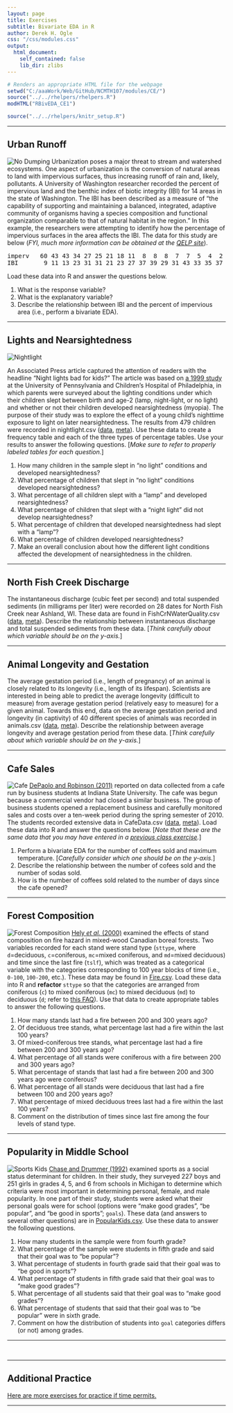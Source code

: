 ```yaml
---
layout: page
title: Exercises
subtitle: Bivariate EDA in R
author: Derek H. Ogle
css: "/css/modules.css"
output:
  html_document:
    self_contained: false
    lib_dir: zlibs
---
```


```r
# Renders an appropriate HTML file for the webpage
setwd("C:/aaaWork/Web/GitHub/NCMTH107/modules/CE/")
source("../../rhelpers/rhelpers.R")
modHTML("RBivEDA_CE1")
```

```r
source("../../rhelpers/knitr_setup.R")
```

----

## Urban Runoff
<img src="zimgs/no-dumping-drains-to-ocean.jpg" alt="No Dumping" class="img-right">
Urbanization poses a major threat to stream and watershed ecosystems.  One aspect of urbanization is the conversion of natural areas to land with impervious surfaces, thus increasing runoff of rain and, likely, pollutants.  A University of Washington researcher recorded the percent of impervious land and the benthic index of biotic integrity (IBI) for 14 areas in the state of Washington.  The IBI has been described as a measure of "the capability of supporting and maintaining a balanced, integrated, adaptive community of organisms having a species composition and functional organization comparable to that of natural habitat in the region."  In this example, the researchers were attempting to identify how the percentage of impervious surfaces in the area affects the IBI.  The data for this study are below (*FYI, much more information can be obtained at the [QELP site](http://www.seattlecentral.edu/qelp/sets/077/077.html#About)*).

<pre>
imperv   60 43 43 34 27 25 21 18 11  8  8  8  7  7  5  4  2
IBI       9 11 13 23 31 31 21 23 27 37 39 29 31 43 33 35 37
</pre>

Load these data into R and answer the questions below.

1. What is the response variable?
1. What is the explanatory variable?
1. Describe the relationship between IBI and the percent of impervious area (i.e., perform a bivariate EDA).

----

## Lights and Nearsightedness
<img src="zimgs/nightlight.jpg" alt="Nightlight" class="img-right">

An Associated Press article captured the attention of readers with the headline "Night lights bad for kids?" The article was based on [a 1999 study](https://www.ncbi.nlm.nih.gov/pmc/articles/PMC1115762/) at the University of Pennsylvania and Children's Hospital of Philadelphia, in which parents were surveyed about the lighting conditions under which their children slept between birth and age-2 (lamp, night-light, or no light) and whether or not their children developed nearsightedness (myopia). The purpose of their study was to explore the effect of a young child's nighttime exposure to light on later nearsightedness. The results from 479 children were recorded in nightlight.csv ([data](https://raw.githubusercontent.com/droglenc/NCData/master/nightlight.csv), [meta](https://raw.githubusercontent.com/droglenc/NCData/master/nightlight_meta.txt)). Use these data to create a frequency table and each of the three types of percentage tables. Use your results to answer the following questions. [*Make sure to refer to properly labeled tables for each question.*]

1. How many children in the sample slept in "no light" conditions and developed nearsightedness?
1. What percentage of children that slept in "no light" conditions developed nearsightedness?
1. What percentage of all children slept with a "lamp" and developed nearsightedness?
1. What percentage of children that slept with a "night light" did not develop nearsightedness?
1. What percentage of children that developed nearsightedness had slept with a "lamp"?
1. What percentage of children developed nearsightedness?
1. Make an overall conclusion about how the different light conditions affected the development of nearsightedness in the children.

----

## North Fish Creek Discharge

The instantaneous discharge (cubic feet per second) and total suspended sediments (in milligrams per liter) were recorded on 28 dates for North Fish Creek near Ashland, WI.  These data are found in FishCrNWaterQuality.csv ([data](https://raw.githubusercontent.com/droglenc/NCData/master/FishCrNWaterQuality.csv), [meta](https://raw.githubusercontent.com/droglenc/NCData/master/FishCrNWaterQuality_meta.txt)). Describe the relationship between instantaneous discharge and total suspended sediments from these data. [*Think carefully about which variable should be on the y-axis.*]

----

## Animal Longevity and Gestation

The average gestation period (i.e., length of pregnancy) of an animal is closely related to its longevity (i.e., length of its lifespan). Scientists are interested in being able to predict the average longevity (difficult to measure) from average gestation period (relatively easy to measure) for a given animal. Towards this end, data on the average gestation period and longevity (in captivity) of 40 different species of animals was recorded in animals.csv ([data](https://raw.githubusercontent.com/droglenc/NCData/master/animals.csv), [meta](https://raw.githubusercontent.com/droglenc/NCData/master/animals_meta.txt)). Describe the relationship between average longevity and average gestation period from these data. [*Think carefully about which variable should be on the y-axis.*]

----

## Cafe Sales
<img src="zimgs/cafe.jpg" alt="Cafe" class="img-right">
[DePaolo and Robinson (2011)](http://www.amstat.org/publications/jse/v19n1/depaolo.pdf) reported on data collected from a cafe run by business students at Indiana State University. The cafe was begun because a commercial vendor had closed a similar business. The group of business students opened a replacement business and carefully monitored sales and costs over a ten-week period during the spring semester of 2010. The students recorded extensive data in CafeData.csv ([data](https://raw.githubusercontent.com/droglenc/NCData/master/CafeData.csv), [meta](https://raw.githubusercontent.com/droglenc/NCData/master/CafeData_meta.txt)). Load these data into R and answer the questions below. [*Note that these are the same data that you may have entered in a [previous class exercise](UEDAQuant2_CE2.html#cafe-sales).*]

1. Perform a bivariate EDA for the number of coffees sold and maximum temperature. [*Carefully consider which one should be on the y-axis.*]
1. Describe the relationship between the number of cofees sold and the number of sodas sold.
1. How is the number of coffees sold related to the number of days since the cafe opened?

----

## Forest Composition
<img src="zimgs/forestcomp.jpg" alt="Forest Composition" class="img-right">
[Hely *et al.* (2000)](http://onlinelibrary.wiley.com/doi/10.2307/3236551/abstract) examined the effects of stand composition on fire hazard in mixed-wood Canadian boreal forests. Two variables recorded for each stand were stand type (`sttype`, where `d`=deciduous, `c`=coniferous, `mc`=mixed coniferous, and `md`=mixed deciduous) and time since the last fire (`tslf`), which was treated as a categorical variable with the categories corresponding to 100 year blocks of time (i.e., `0-100`, `100-200`, etc.). These data may be found in [Fire.csv](https://github.com/droglenc/NCData/raw/master/Fire.csv). Load these data into R and **refactor** `sttype` so that the categories are arranged from coniferous (`c`) to mixed coniferous (`mc`) to mixed deciduous (`md`) to deciduous (`d`; refer to [this FAQ](../../resources/FAQ/FAQs/reorder-levels.html)). Use that data to create appropriate tables to answer the following questions.

1. How many stands last had a fire between 200 and 300 years ago?
1. Of deciduous tree stands, what percentage last had a fire within the last 100 years?
1. Of mixed-coniferous tree stands, what percentage last had a fire between 200 and 300 years ago?
1. What percentage of all stands were coniferous with a fire between 200 and 300 years ago?
1. What percentage of stands that last had a fire between 200 and 300 years ago were coniferous?
1. What percentage of all stands were deciduous that last had a fire between 100 and 200 years ago?
1. What percentage of mixed deciduous trees last had a fire within the last 100 years?
1. Comment on the distribution of times since last fire among the four levels of stand type.

----

## Popularity in Middle School
<img src="zimgs/sports_kids_2.jpg" alt="Sports Kids" class="img-right">
[Chase and Drummer (1992)](http://www.ncbi.nlm.nih.gov/pubmed/1439167) examined sports as a social status determinant for children.  In their study, they surveyed 227 boys and 251 girls in grades 4, 5, and 6 from schools in Michigan to determine which criteria were most important in determining personal, female, and male popularity.  In one part of their study, students were asked what their personal goals were for school (options were "make good grades", "be popular", and "be good in sports"; `goals`).  These data (and answers to several other questions) are in [PopularKids.csv](https://github.com/droglenc/NCData/raw/master/PopularKids.csv).  Use these data to answer the following questions.

1. How many students in the sample were from fourth grade?
1. What percentage of the sample were students in fifth grade and said that their goal was to "be popular"?
1. What percentage of students in fourth grade said that their goal was to "be good in sports"?
1. What percentage of students in fifth grade said that their goal was to "make good grades"?
1. What percentage of all students said that their goal was to "make good grades"?
1. What percentage of students that said that their goal was to "be popular" were in sixth grade.
1. Comment on how the distribution of students into `goal` categories differs (or not) among grades.

----

&nbsp;

----

## Additional Practice

[Here are more exercises for practice if time permits.](BEDAQuant_CE2)

----
